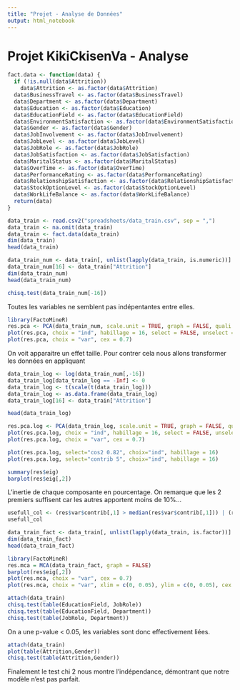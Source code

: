 ```yaml
---
title: "Projet - Analyse de Données"
output: html_notebook
---
```


# Projet KikiCkisenVa - Analyse

```r
fact.data <- function(data) {
  if (!is.null(data$Attrition))
    data$Attrition <- as.factor(data$Attrition)
  data$BusinessTravel <- as.factor(data$BusinessTravel)
  data$Department <- as.factor(data$Department)
  data$Education <- as.factor(data$Education)
  data$EducationField <- as.factor(data$EducationField)
  data$EnvironmentSatisfaction <- as.factor(data$EnvironmentSatisfaction)
  data$Gender <- as.factor(data$Gender)
  data$JobInvolvement <- as.factor(data$JobInvolvement)
  data$JobLevel <- as.factor(data$JobLevel)
  data$JobRole <- as.factor(data$JobRole)
  data$JobSatisfaction <- as.factor(data$JobSatisfaction)
  data$MaritalStatus <- as.factor(data$MaritalStatus)
  data$OverTime <- as.factor(data$OverTime)
  data$PerformanceRating <- as.factor(data$PerformanceRating)
  data$RelationshipSatisfaction <- as.factor(data$RelationshipSatisfaction)
  data$StockOptionLevel <- as.factor(data$StockOptionLevel)
  data$WorkLifeBalance <- as.factor(data$WorkLifeBalance)
  return(data)
}
```

\section{Recuperation des donnees}
```r
data_train <- read.csv2("spreadsheets/data_train.csv", sep = ",")
data_train <- na.omit(data_train)
data_train <- fact.data(data_train)
dim(data_train)
head(data_train)
```
```r
data_train_num <- data_train[, unlist(lapply(data_train, is.numeric))]
data_train_num[16] <- data_train["Attrition"]
dim(data_train_num)
head(data_train_num)
```

\section{Stats descriptives}
```r
chisq.test(data_train_num[-16])
```
Toutes les variables ne semblent pas indépentantes entre elles.


\section{ACP}
```r
library(FactoMineR)
res.pca <- PCA(data_train_num, scale.unit = TRUE, graph = FALSE, quali.sup = 16)
plot(res.pca, choix = "ind", habillage = 16, select = FALSE, unselect = 0)
plot(res.pca, choix = "var", cex = 0.7)
```
On voit apparaitre un effet taille. Pour contrer cela nous allons transformer les données en appliquant

\subsection{Équilibrage des Données}
```r
data_train_log <- log(data_train_num[,-16])
data_train_log[data_train_log == -Inf] <- 0
data_train_log <- t(scale(t(data_train_log)))
data_train_log <- as.data.frame(data_train_log)
data_train_log[16] <- data_train["Attrition"]

head(data_train_log)
```
```r
res.pca.log <- PCA(data_train_log, scale.unit = TRUE, graph = FALSE, quali.sup = 16)
plot(res.pca.log, choix = "ind", habillage = 16, select = FALSE, unselect = 0)
plot(res.pca.log, choix = "var", cex = 0.7)
```

\subsection{Contribution et représentation des données}
```r
plot(res.pca.log, select="cos2 0.82", choix="ind", habillage = 16)
plot(res.pca.log, select="contrib 5", choix="ind", habillage = 16)
```
```r
summary(res$eig)
barplot(res$eig[,2])
```
L'inertie de chaque composante en pourcentage. On remarque que les 2 premiers suffisent car les autres apportent moins de 10%...

```r
usefull_col <- (res$var$contrib[,1] > median(res$var$contrib[,1])) | (res$var$contrib[,2] > median(res$var$contrib[,2]))
usefull_col
```

\section{AFC}
```r
data_train_fact <- data_train[, unlist(lapply(data_train, is.factor))]
dim(data_train_fact)
head(data_train_fact)
```
```r
library(FactoMineR)
res.mca = MCA(data_train_fact, graph = FALSE)
barplot(res$eig[,2])
plot(res.mca, choix = "var", cex = 0.7)
plot(res.mca, choix = "var", xlim = c(0, 0.05), ylim = c(0, 0.05), cex = 0.5)
```

```r
attach(data_train)
chisq.test(table(EducationField, JobRole))
chisq.test(table(EducationField, Department))
chisq.test(table(JobRole, Department))
```
On a une p-value < 0.05, les variables sont donc effectivement liées.

```r
attach(data_train)
plot(table(Attrition,Gender))
chisq.test(table(Attrition,Gender))
```
Finalement le test chi 2 nous montre l'indépendance, démontrant que notre modèle n'est pas parfait.




